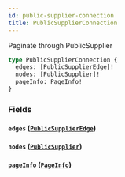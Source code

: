 ```yaml
---
id: public-supplier-connection
title: PublicSupplierConnection
---
```



Paginate through PublicSupplier


```graphql
type PublicSupplierConnection {
  edges: [PublicSupplierEdge]!
  nodes: [PublicSupplier]!
  pageInfo: PageInfo!
}
```


### Fields

#### `edges` ([`PublicSupplierEdge`](/developers/supplier-apis/supply-api/graphql/reference/objects/public-supplier-edge))




#### `nodes` ([`PublicSupplier`](/developers/supplier-apis/supply-api/graphql/reference/objects/public-supplier))




#### `pageInfo` ([`PageInfo`](/developers/supplier-apis/supply-api/graphql/reference/objects/page-info))






